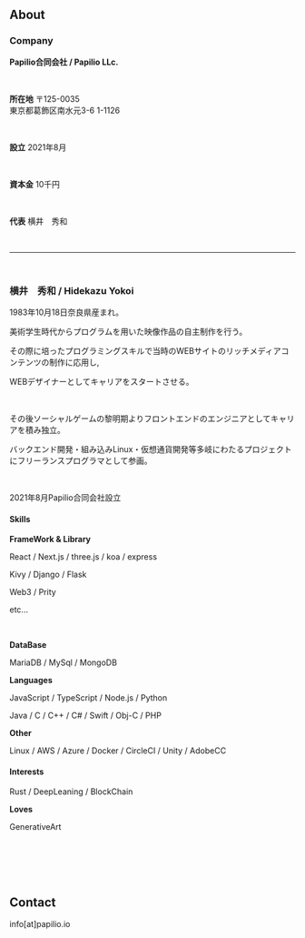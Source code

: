 
<BaseLayout>
<section style={{"textAlign":"center"}}>

# About

### Company

**Papilio合同会社 / Papilio LLc.**

<br />
<p>
<strong>所在地</strong>
〒125-0035<br />
東京都葛飾区南水元3-6 1-1126
</p>
<br />
<p>
<strong>設立</strong> 2021年8月
</p>

<br />
<p>
<strong>資本金</strong> 10千円
</p>

<br />
<p>
<strong>代表</strong> 横井　秀和
</p>


<br />
<hr />
<br />


### 横井　秀和 / Hidekazu Yokoi

1983年10月18日奈良県産まれ。 

美術学生時代からプログラムを用いた映像作品の自主制作を行う。 

その際に培ったプログラミングスキルで当時のWEBサイトのリッチメディアコンテンツの制作に応用し, 

WEBデザイナーとしてキャリアをスタートさせる。 

<br />

その後ソーシャルゲームの黎明期よりフロントエンドのエンジニアとしてキャリアを積み独立。 

バックエンド開発・組み込みLinux・仮想通貨開発等多岐にわたるプロジェクトにフリーランスプログラマとして参画。

<br />

2021年8月Papilio合同会社設立

#### Skills 

**FrameWork & Library** 

React / Next.js / three.js / koa / express 

Kivy / Django / Flask 

Web3 / Prity 

etc... 
 
<br />

**DataBase** 

MariaDB / MySql / MongoDB

**Languages**

JavaScript / TypeScript / Node.js / Python 

Java / C / C++ / C# / Swift / Obj-C / PHP

**Other**

Linux / AWS / Azure / Docker / CircleCI / Unity / AdobeCC

#### Interests 

Rust / DeepLeaning / BlockChain

**Loves**

GenerativeArt

<br />
<br />
<br />
<br />

# Contact

info[at]papilio.io


</section>

</BaseLayout>
